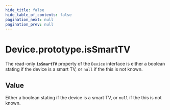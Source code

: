 ```yaml
---
hide_title: false
hide_table_of_contents: false
pagination_next: null
pagination_prev: null
---
```

# Device.prototype.isSmartTV

The read-only **`isSmartTV`** property of the `Device` interface is
either a boolean stating if the device is a smart TV, or `null` if the this is not known.


## Value

Either a boolean stating if the device is a smart TV, or `null` if the this is not known.
